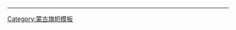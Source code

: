 {{flag|Mongolia|1992}}<noinclude>
----
{{MNG-all}}
[[Category:蒙古旗帜模板]]
[[Category:亚洲国家模板|{{PAGENAME}}]]

</noinclude>